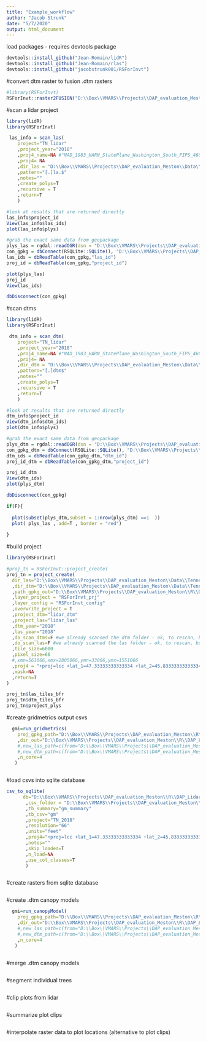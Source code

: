 ```yaml
---
title: "Example_workflow"
author: "Jacob Strunk"
date: "5/7/2020"
output: html_document
---
```


load packages - requires devtools package
```r
devtools::install_github("Jean-Romain/lidR")
devtools::install_github("Jean-Romain/rlas")
devtools::install_github("jacobstrunk001/RSForInvt")

```

#convert dtm raster to fusion .dtm rasters
```r
#library(RSForInvt)
RSForInvt::raster2FUSION("D:\\Box\\VMARS\\Projects\\DAP_evaluation_Meston\\Data\\Tennessee\\DTM\\","D:\\Box\\VMARS\\Projects\\DAP_evaluation_Meston\\Data\\Tennessee\\DTM_fusion\\")


```


#scan a lidar project
```r
library(lidR)
library(RSForInvt)

 las_info = scan_las(
    project="TN_lidar"
    ,project_year="2018"
    ,proj4_name=NA #"NAD_1983_HARN_StatePlane_Washington_South_FIPS_4601_Feet"
    ,proj4= NA 
    ,dir_las = "D:\\Box\\VMARS\\Projects\\DAP_evaluation_Meston\\Data\\Tennessee\\lidar_tiles\\"
    ,pattern="[.]la.$"
    ,notes=""
    ,create_polys=T
    ,recursive = T
    ,return=T
    )

#look at results that are returned directly 
las_info$project_id
View(las_info$las_ids) 
plot(las_info$plys) 

#grab the exact same data from geopackage
plys_las = rgdal::readOGR(dsn = "D:\\Box\\VMARS\\Projects\\DAP_evaluation_Meston\\Data\\Tennessee\\lidar_tiles\\manage_las\\manage_las.gpkg" , layer = "las_polys" )
con_gpkg = dbConnect(RSQLite::SQLite(), "D:\\Box\\VMARS\\Projects\\DAP_evaluation_Meston\\Data\\Tennessee\\lidar_tiles\\manage_las\\manage_las.gpkg")
las_ids = dbReadTable(con_gpkg,"las_id")
proj_id = dbReadTable(con_gpkg,"project_id")  

plot(plys_las)
proj_id
View(las_ids)

dbDisconnect(con_gpkg)

```


#scan dtms
```r
library(lidR)
library(RSForInvt)

 dtm_info = scan_dtm(
    project="TN_lidar"
    ,project_year="2018"
    ,proj4_name=NA #"NAD_1983_HARN_StatePlane_Washington_South_FIPS_4601_Feet"
    ,proj4= NA 
    ,dir_dtm = "D:\\Box\\VMARS\\Projects\\DAP_evaluation_Meston\\Data\\Tennessee\\DTM_fusion"
    ,pattern="[.]dtm$"
    ,notes=""
    ,create_polys=T
    ,recursive = T
    ,return=T
    )

#look at results that are returned directly 
dtm_info$project_id
View(dtm_info$dtm_ids) 
plot(dtm_info$plys) 

#grab the exact same data from geopackage
plys_dtm = rgdal::readOGR(dsn = "D:\\Box\\VMARS\\Projects\\DAP_evaluation_Meston\\Data\\Tennessee\\DTM_fusion\\manage_dtm\\manage_dtm.gpkg" , layer = "dtm_polys" )
con_gpkg_dtm = dbConnect(RSQLite::SQLite(), "D:\\Box\\VMARS\\Projects\\DAP_evaluation_Meston\\Data\\Tennessee\\DTM_fusion\\manage_dtm\\manage_dtm.gpkg")
dtm_ids = dbReadTable(con_gpkg_dtm,"dtm_id")
proj_id_dtm = dbReadTable(con_gpkg_dtm,"project_id")  

proj_id_dtm
View(dtm_ids)
plot(plys_dtm)

dbDisconnect(con_gpkg)

if(F){
  
  plot(subset(plys_dtm,subset = 1:nrow(plys_dtm) ==1  ))
  plot( plys_las , add=T , border = "red")
    
}

```


#build project
```r

library(RSForInvt)

#proj_tn = RSForInvt::project_create(
proj_tn = project_create(
  dir_las="D:\\Box\\VMARS\\Projects\\DAP_evaluation_Meston\\Data\\Tennessee\\lidar_tiles\\"
  ,dir_dtm="D:\\Box\\VMARS\\Projects\\DAP_evaluation_Meston\\Data\\Tennessee\\DTM_fusion\\"
  ,path_gpkg_out="D:\\Box\\VMARS\\Projects\\DAP_evaluation_Meston\\R\\DAP_Lidar_analysis\\RSForInvt\\project\\TNLidar_RSForInvtProject.gpkg"
  ,layer_project = "RSForInvt_prj"
  ,layer_config = "RSForInvt_config"
  ,overwrite_project = T
  ,project_dtm="lidar_dtm"
  ,project_las="lidar_las"
  ,dtm_year="2018"
  ,las_year="2018"
  ,do_scan_dtms=F #we already scanned the dtm folder - ok, to rescan, but slower
  ,do_scan_las=F #we already scanned the las folder - ok, to rescan, but slower
  ,tile_size=6000
  ,pixel_size=66
  #,xmn=561066,xmx=2805066,ymn=33066,ymx=1551066
  ,proj4 = "+proj=lcc +lat_1=47.33333333333334 +lat_2=45.83333333333334 +lat_0=45.33333333333334 +lon_0=-120.5 +x_0=500000.0001016001 +y_0=0 +ellps=GRS80 +towgs84=0,0,0,0,0,0,0 +units=us-ft +no_defs"
  ,mask=NA
  ,return=T
)

proj_tn$las_tiles_bfr
proj_tn$dtm_tiles_bfr
proj_tn$project_plys

```


#create gridmetrics output csvs
```r

  gmi=run_gridmetrics(
    proj_gpkg_path="D:\\Box\\VMARS\\Projects\\DAP_evaluation_Meston\\R\\DAP_Lidar_analysis\\RSForInvt\\project\\TNLidar_RSForInvtProject.gpkg"
    ,dir_out="D:\\Box\\VMARS\\Projects\\DAP_evaluation_Meston\\R\\DAP_Lidar_analysis\\RSForInvt\\"
    #,new_las_path=c(from="D:\\Box\\VMARS\\Projects\\DAP_evaluation_Meston\\Data\\Tennessee\\lidar_tiles\\",to = "D:\\Box\\VMARS\\Projects\\DAP_evaluation_Meston\\Data\\Tennessee\\lidar_tiles\\")
    #,new_dtm_path=c(from="D:\\Box\\VMARS\\Projects\\DAP_evaluation_Meston\\Data\\Tennessee\\DTM_fusion\\",to = "D:\\Box\\VMARS\\Projects\\DAP_evaluation_Meston\\Data\\Tennessee\\DTM_fusion\\")
    ,n_core=4
   )



```


#load csvs into sqlite database
```r


csv_to_sqlite(
      db="D:\\Box\\VMARS\\Projects\\DAP_evaluation_Meston\\R\\DAP_Lidar_analysis\\RSForInvt\\gridmetrics_sqlite\\gridmetrics.sqlite"
       ,csv_folder = "D:\\Box\\VMARS\\Projects\\DAP_evaluation_Meston\\R\\DAP_Lidar_analysis\\RSForInvt\\gridmetrics_csv"
       ,tb_summary="gm_summary"
       ,tb_csv="gm"
       ,project="TN_2018"
       ,resolution="66"
       ,units="feet"
       ,proj4="+proj=lcc +lat_1=47.33333333333334 +lat_2=45.83333333333334 +lat_0=45.33333333333334 +lon_0=-120.5 +x_0=500000.0001016001 +y_0=0 +ellps=GRS80 +towgs84=0,0,0,0,0,0,0 +units=us-ft +no_defs"
       ,notes=""
       ,skip_loaded=T
       ,n_load=NA
       ,use_col_classes=T
       )



```


#create rasters from sqlite database
```r



```


#create .dtm canopy models
```r

  gmi=run_canopyModel(
    proj_gpkg_path="D:\\Box\\VMARS\\Projects\\DAP_evaluation_Meston\\R\\DAP_Lidar_analysis\\RSForInvt\\project\\TNLidar_RSForInvtProject.gpkg"
    ,dir_out="D:\\Box\\VMARS\\Projects\\DAP_evaluation_Meston\\R\\DAP_Lidar_analysis\\RSForInvt\\"
    #,new_las_path=c(from="D:\\Box\\VMARS\\Projects\\DAP_evaluation_Meston\\Data\\Tennessee\\lidar_tiles\\",to = "D:\\Box\\VMARS\\Projects\\DAP_evaluation_Meston\\Data\\Tennessee\\lidar_tiles\\")
    #,new_dtm_path=c(from="D:\\Box\\VMARS\\Projects\\DAP_evaluation_Meston\\Data\\Tennessee\\DTM_fusion\\",to = "D:\\Box\\VMARS\\Projects\\DAP_evaluation_Meston\\Data\\Tennessee\\DTM_fusion\\")
    ,n_core=4
   )



```


#merge .dtm canopy models
```r



```


#segment individual trees
```r



```


#clip plots from lidar
```r



```


#summarize plot clips
```r



```


#interpolate raster data to plot locations (alternative to plot clips)
```r



```


